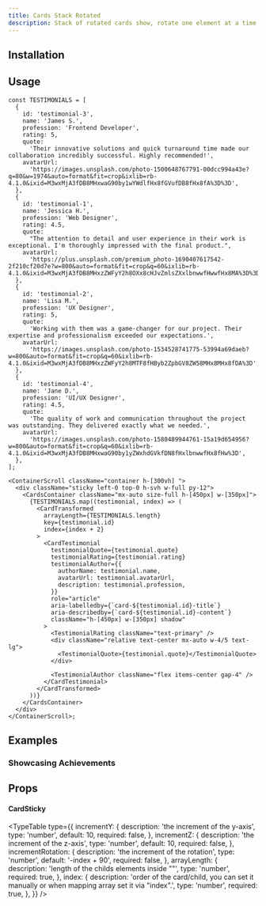 ```yaml
---
title: Cards Stack Rotated
description: Stack of rotated cards show, rotate one element at a time.
---
```


<ComponentPreview name="cards-stack-rotated-demo" />

## Installation

<ComponentInstallation name="cards-stack-rotated" />

## Usage

```tsx
const TESTIMONIALS = [
  {
    id: 'testimonial-3',
    name: 'James S.',
    profession: 'Frontend Developer',
    rating: 5,
    quote:
      'Their innovative solutions and quick turnaround time made our collaboration incredibly successful. Highly recommended!',
    avatarUrl:
      'https://images.unsplash.com/photo-1500648767791-00dcc994a43e?q=80&w=1974&auto=format&fit=crop&ixlib=rb-4.1.0&ixid=M3wxMjA3fDB8MHxwaG90by1wYWdlfHx8fGVufDB8fHx8fA%3D%3D',
  },
  {
    id: 'testimonial-1',
    name: 'Jessica H.',
    profession: 'Web Designer',
    rating: 4.5,
    quote:
      "The attention to detail and user experience in their work is exceptional. I'm thoroughly impressed with the final product.",
    avatarUrl:
      'https://plus.unsplash.com/premium_photo-1690407617542-2f210cf20d7e?w=800&auto=format&fit=crop&q=60&ixlib=rb-4.1.0&ixid=M3wxMjA3fDB8MHxzZWFyY2h8OXx8cHJvZmlsZXxlbnwwfHwwfHx8MA%3D%3D',
  },
  {
    id: 'testimonial-2',
    name: 'Lisa M.',
    profession: 'UX Designer',
    rating: 5,
    quote:
      'Working with them was a game-changer for our project. Their expertise and professionalism exceeded our expectations.',
    avatarUrl:
      'https://images.unsplash.com/photo-1534528741775-53994a69daeb?w=800&auto=format&fit=crop&q=60&ixlib=rb-4.1.0&ixid=M3wxMjA3fDB8MHxzZWFyY2h8MTF8fHByb2ZpbGV8ZW58MHx8MHx8fDA%3D',
  },
  {
    id: 'testimonial-4',
    name: 'Jane D.',
    profession: 'UI/UX Designer',
    rating: 4.5,
    quote:
      'The quality of work and communication throughout the project was outstanding. They delivered exactly what we needed.',
    avatarUrl:
      'https://images.unsplash.com/photo-1580489944761-15a19d654956?w=800&auto=format&fit=crop&q=60&ixlib=rb-4.1.0&ixid=M3wxMjA3fDB8MHxwaG90by1yZWxhdGVkfDN8fHxlbnwwfHx8fHw%3D',
  },
];

<ContainerScroll className="container h-[300vh] ">
  <div className="sticky left-0 top-0 h-svh w-full py-12">
    <CardsContainer className="mx-auto size-full h-[450px] w-[350px]">
      {TESTIMONIALS.map((testimonial, index) => (
        <CardTransformed
          arrayLength={TESTIMONIALS.length}
          key={testimonial.id}
          index={index + 2}
        >
          <CardTestimonial
            testimonialQuote={testimonial.quote}
            testimonialRating={testimonial.rating}
            testimonialAuthor={{
              authorName: testimonial.name,
              avatarUrl: testimonial.avatarUrl,
              description: testimonial.profession,
            }}
            role="article"
            aria-labelledby={`card-${testimonial.id}-title`}
            aria-describedby={`card-${testimonial.id}-content`}
            className="h-[450px] w-[350px] shadow"
          >
            <TestimonialRating className="text-primary" />
            <div className="relative text-center mx-auto w-4/5 text-lg">
              <TestimonialQuote>{testimonial.quote}</TestimonialQuote>
            </div>

            <TestimonialAuthor className="flex items-center gap-4" />
          </CardTestimonial>
        </CardTransformed>
      ))}
    </CardsContainer>
  </div>
</ContainerScroll>;
```

## Examples

### Showcasing Achievements

<ComponentPreview name="cards-stack-rotated-recognitions-demo" />

## Props

#### CardSticky

<TypeTable
  type={{
    incrementY: {
      description: 'the increment of the y-axis',
      type: 'number',
      default: 10,
      required: false,
    },
    incrementZ: {
      description: 'the increment of the z-axis',
      type: 'number',
      default: 10,
      required: false,
    },
    incrementRotation: {
      description: 'the increment of the rotation',
      type: 'number',
      default: '-index + 90',
      required: false,
    },
    arrayLength: {
      description: 'length of the childs elements inside "<CardsContainer />"',
      type: 'number',
      required: true,
    },
    index: {
      description:
        'order of the card/child, you can set it manually or when mapping array set it via "index".',
      type: 'number',
      required: true,
    },
  }}
/>

